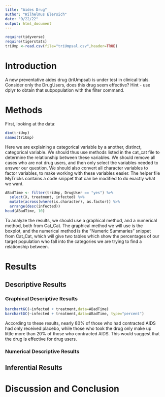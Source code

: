 ```yaml
---
title: "Aides Drug"
author: "Wilhelmus Elersich"
date: "9/22/22"
output: html_document
---
```


```r
require(tidyverse)
require(tigerstats)
triUmp <-read.csv(file="triUmpsal.csv",header=TRUE)
```

# Introduction

<!--In this section you explain what you are trying to show.  Where did the data come from?  What is the research or other question you are trying to answer?.  If you skimp in this section expect to be marked down in your grade. Paint a picture of the project a couple of paragraphs is expected!-->

A new  preventative aides drug (triUmpsal) is under test in clinical trials. Consider only the DrugUsers, does this drug seem effective?  Hint - use dplyr to obtain that subpopulation with the filter command.

# Methods

<!--Decide on your methods:  use "variable analysis" or other appropriate descriptors.  Make sure to choose at least one graphical method and at least one numerical method. Discuss what data manipulations may be needed for example subsetting or other binning procedures and what sort of graphical displays and inferential tools will be used!-->
First, looking at the data:

```R
dim(triUmp)
names(triUmp)
```
Here we are explaining a categorical variable by a another, distinct, categorical variable. We should thus use methods listed in the cat_cat file to determine the relationship between these variables. We should remove all cases who are not drug users, and then only select the variables needed to answer our question. We should also convert all character variables to factor variables, to make working with these variables easier. The helper file MyTricks contains a code snippet that can be modified to do exactly what we want.

```r
ABadTime <- filter(triUmp, DrugUser == "yes") %>%
  select(X, treatment, infected) %>%
  mutate(across(where(is.character), as.factor)) %>%
  arrange(desc(infected)) 
head(ABadTime, 10)
```  
To analyze the results, we should use a graphical method, and a numerical method, both from Cat_Cat. The graphical method we will use is the boxplot, and the numerical method is the "Numeric Summaries" snippet from Cat_Cat, which will give two tables which show the percentages of our target population who fall into the categories we are trying to find a relationship between.

# Results

<!--Divide this section into two sub-sections:  One for your descriptive  results and one for your inferential results.!-->

## Descriptive Results

### Graphical Descriptive Results

<!--Graphical results here.  Make sure to show your code.  Provide appropriate labels for axes, giving units if possible, and provide a good title for the graph, too.  Use the graphical results to describe the patterns if any that exist in the data as focused toward the research question. Bottom line is to explain the features of the graph that are relevant to conforming or departing to what is expected by your null hypothesis !-->
```r
barchartGC(~infected + treatment,data=ABadTime)
barchartGC(~infected + treatment,data=ABadTime, type="percent")

```

According to these results, nearly 80% of those who had contracted AIDS had only received placebo, while those who took the drug only make up little more than 20% of those who contracted AIDS. This would suggest that the drug is effective for drug users.

### Numerical Descriptive Results

<!--Numerical results go here. Use the numerical results to describe the patterns if any that exist in the data as focused toward the research question!-->

## Inferential Results

<!--State hypothesis clearly.  Make sure your discussion of the inferential test covers all the aspects that the test output produces, such as test statistic, p-value etc.  Make a decision about the null hypothesis, explain the assumptions on which the selected test/procedure was based, and why the chosen procedure satisfys the assumptions and is appropriate to answer the research question!-->


# Discussion and Conclusion

<!--Discussion and conclusion here.  If you found a relationship be sure to consider whether the relationship occurs because one of the variavbles causes the other, or whether they perhasps are related for some other reason.  Watch the chapter 6 videos from the GeorgeTown videos collection.!-->
